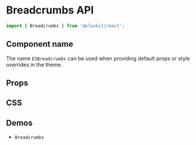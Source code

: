 
<Meta title="Components API/Breadcrumbs" />

# Breadcrumbs API

```js
import { Breadcrumbs } from '@elonkit/react';
```

## Component name

The name `ESBreadcrumbs` can be used when providing default props or style overrides in the theme.

## Props

<TableInterface name="BreadcrumbsProps" variant="props" />

## CSS

<TableInterface name="BreadcrumbsClasses" variant="css" />

## Demos

<ul>
  <li>
    <LinkTo kind="components-breadcrumbs" story="demo">
      <code>Breadcrumbs</code>
    </LinkTo>
  </li>
</ul>

